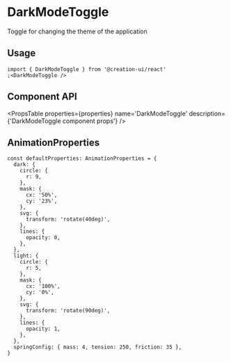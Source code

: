 
# DarkModeToggle

Toggle for changing the theme of the application


<InstallationGuide />

## Usage

```tsx copy
import { DarkModeToggle } from '@creation-ui/react'
;<DarkModeToggle />
```


<DarkModeToggleExample />

## Component API


<PropsTable
  properties={properties}
  name='DarkModeToggle'
  description={'DarkModeToggle component props'}
/>

## AnimationProperties

```tsx copy
const defaultProperties: AnimationProperties = {
  dark: {
    circle: {
      r: 9,
    },
    mask: {
      cx: '50%',
      cy: '23%',
    },
    svg: {
      transform: 'rotate(40deg)',
    },
    lines: {
      opacity: 0,
    },
  },
  light: {
    circle: {
      r: 5,
    },
    mask: {
      cx: '100%',
      cy: '0%',
    },
    svg: {
      transform: 'rotate(90deg)',
    },
    lines: {
      opacity: 1,
    },
  },
  springConfig: { mass: 4, tension: 250, friction: 35 },
}
```
